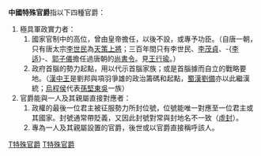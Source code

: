 '''中國特殊官爵'''指以下四種官爵：
#極具軍政實力者：
##國家官制中的高位，曾由皇帝擔任，以後不設，或專予功臣。（自唐一朝，只有唐太宗[[李世民|李世民]]為[[天策上將|天策上將]]；三百年間只有李世民、[[李茂貞|李茂貞]]、-{[[李适|李适]]}-、[[郭子儀|郭子儀]]擔任過唐朝的[[尚書令|尚書令]]。見[[王行瑜|王行瑜]]。）
##政府首腦的勢力起點，用以代示首腦家族；或是首腦據而自立的戰略要地。（[[漢中王|漢中王]]是劉邦與項羽爭雄的政治籌碼和起點，[[蜀漢|蜀漢]][[劉備|劉備]]亦以此繼漢統；[[烏程侯|烏程侯]]代表[[孫堅|孫堅]][[東吳|東吳]]一族）
#官爵能與一人及其親屬直接對應者：
##政權的最後一位君主被征服勢力所封位號，位號能唯一對應至一位君主或其國家。封號通常帶貶義，又因此封號對常與封地名不一致（[[虛封|虛封]]）。
##專為一人及其親屬設置的官爵，後世或以官爵直接稱呼該人。

{{DEFAULTSORT:Z中國特殊官爵}}
[[Category:中國古代官制|T特殊官爵]]
[[Category:中國貴族|T特殊官爵]]
